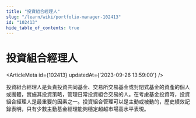 ```yaml
---
title: "投資組合經理人"
slug: "/learn/wiki/portfolio-manager-102413"
id: "102413"
hide_table_of_contents: true
---
```



# 投資組合經理人

<ArticleMeta id={102413} updatedAt={'2023-09-26 13:59:00'} />
<div className='border-solid border-b border-t-0 my-4 border-[var(--ifm-color-gray-300)]' />

投資組合經理人是負責投資共同基金、交易所交易基金或封閉式基金的資產的個人或團體，實施其投資策略，管理日常投資組合交易的人。在考慮基金投資時，投資組合經理人是最重要的因素之一。投資組合管理可以是主動或被動的，歷史績效記錄表明，只有少數主動基金經理能夠穩定超越市場高水平表現。
